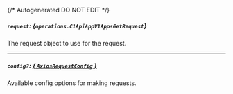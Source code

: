 {/* Autogenerated DO NOT EDIT  */}

##### `request`: *{`operations.C1ApiAppV1AppsGetRequest`}*
The request object to use for the request.
<Collapsible>
    <C1ApiAppV1AppsGetRequest/>
</Collapsible>

---
##### `config?`: [*{ `AxiosRequestConfig` }*](https://axios-http.com/docs/req_config)
Available config options for making requests.


